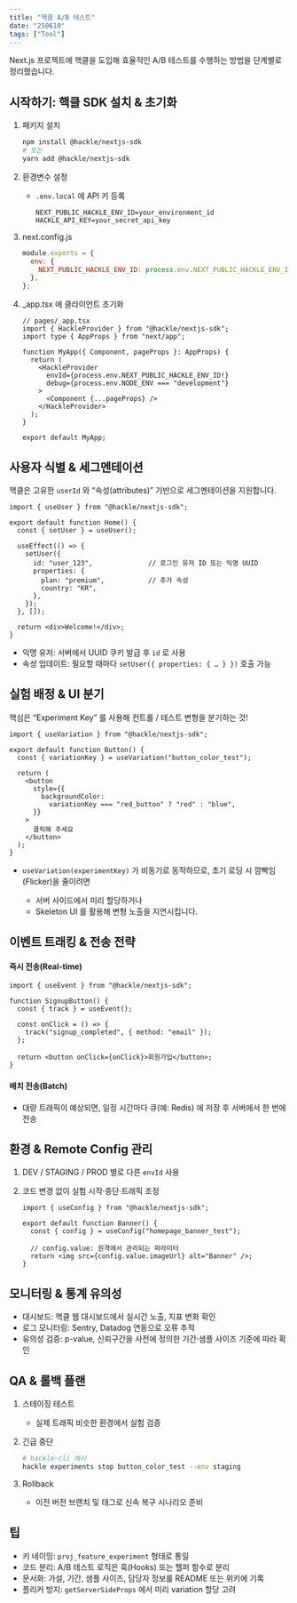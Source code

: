 ```yaml
---
title: "핵클 A/B 테스트"
date: "250610"
tags: ["Tool"]
---
```


Next.js 프로젝트에 핵클을 도입해 효율적인 A/B 테스트를 수행하는 방법을 단계별로 정리했습니다. 

## 시작하기: 핵클 SDK 설치 & 초기화

1. 패키지 설치

   ```bash
   npm install @hackle/nextjs-sdk
   # 또는
   yarn add @hackle/nextjs-sdk
   ```
2. 환경변수 설정

   * `.env.local` 에 API 키 등록

     ```env
     NEXT_PUBLIC_HACKLE_ENV_ID=your_environment_id
     HACKLE_API_KEY=your_secret_api_key
     ```
3. next.config.js

   ```js
   module.exports = {
     env: {
       NEXT_PUBLIC_HACKLE_ENV_ID: process.env.NEXT_PUBLIC_HACKLE_ENV_ID,
     },
   };
   ```
4. \_app.tsx 에 클라이언트 초기화

   ```tsx
   // pages/_app.tsx
   import { HackleProvider } from "@hackle/nextjs-sdk";
   import type { AppProps } from "next/app";

   function MyApp({ Component, pageProps }: AppProps) {
     return (
       <HackleProvider
         envId={process.env.NEXT_PUBLIC_HACKLE_ENV_ID!}
         debug={process.env.NODE_ENV === "development"}
       >
         <Component {...pageProps} />
       </HackleProvider>
     );
   }

   export default MyApp;
   ```

## 사용자 식별 & 세그멘테이션

핵클은 고유한 `userId` 와 “속성(attributes)” 기반으로 세그멘테이션을 지원합니다.

```tsx
import { useUser } from "@hackle/nextjs-sdk";

export default function Home() {
  const { setUser } = useUser();

  useEffect(() => {
    setUser({
      id: "user_123",              // 로그인 유저 ID 또는 익명 UUID
      properties: {
        plan: "premium",           // 추가 속성
        country: "KR",
      },
    });
  }, []);
  
  return <div>Welcome!</div>;
}
```

* 익명 유저: 서버에서 UUID 쿠키 발급 후 `id` 로 사용
* 속성 업데이트: 필요할 때마다 `setUser({ properties: { … } })` 호출 가능

## 실험 배정 & UI 분기

핵심은 “Experiment Key” 를 사용해 컨트롤 / 테스트 변형을 분기하는 것!

```tsx
import { useVariation } from "@hackle/nextjs-sdk";

export default function Button() {
  const { variationKey } = useVariation("button_color_test");

  return (
    <button
      style={{
        backgroundColor:
          variationKey === "red_button" ? "red" : "blue",
      }}
    >
      클릭해 주세요
    </button>
  );
}
```

* `useVariation(experimentKey)` 가 비동기로 동작하므로, 초기 로딩 시 깜빡임(Flicker)을 줄이려면

  * 서버 사이드에서 미리 할당하거나
  * Skeleton UI 를 활용해 변형 노출을 지연시킵니다.

## 이벤트 트래킹 & 전송 전략

#### 즉시 전송(Real-time)

```tsx
import { useEvent } from "@hackle/nextjs-sdk";

function SignupButton() {
  const { track } = useEvent();

  const onClick = () => {
    track("signup_completed", { method: "email" });
  };

  return <button onClick={onClick}>회원가입</button>;
}
```

#### 배치 전송(Batch)

* 대량 트래픽이 예상되면, 일정 시간마다 큐(예: Redis) 에 저장 후 서버에서 한 번에 전송

## 환경 & Remote Config 관리

1. DEV / STAGING / PROD 별로 다른 `envId` 사용
2. 코드 변경 없이 실험 시작·중단·트래픽 조정

   ```tsx
   import { useConfig } from "@hackle/nextjs-sdk";

   export default function Banner() {
     const { config } = useConfig("homepage_banner_test");

     // config.value: 원격에서 관리되는 파라미터
     return <img src={config.value.imageUrl} alt="Banner" />;
   }
   ```

## 모니터링 & 통계 유의성

* 대시보드: 핵클 웹 대시보드에서 실시간 노출, 지표 변화 확인
* 로그 모니터링: Sentry, Datadog 연동으로 오류 추적
* 유의성 검증: p-value, 신뢰구간을 사전에 정의한 기간·샘플 사이즈 기준에 따라 확인

## QA & 롤백 플랜

1. 스테이징 테스트

   * 실제 트래픽 비슷한 환경에서 실험 검증
2. 긴급 중단

   ```bash
   # hackle-cli 예시
   hackle experiments stop button_color_test --env staging
   ```
3. Rollback

   * 이전 버전 브랜치 및 태그로 신속 복구 시나리오 준비

## 팁

* 키 네이밍: `proj_feature_experiment` 형태로 통일
* 코드 분리: A/B 테스트 로직은 훅(Hooks) 또는 헬퍼 함수로 분리
* 문서화: 가설, 기간, 샘플 사이즈, 담당자 정보를 README 또는 위키에 기록
* 플리커 방지: `getServerSideProps` 에서 미리 variation 할당 고려